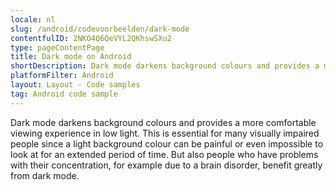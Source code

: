 ```yaml
---
locale: nl
slug: /android/codevoorbeelden/dark-mode
contentfulID: 2NKO4Q6QeVYL2QKhswSXu2
type: pageContentPage
title: Dark mode on Android
shortDescription: Dark mode darkens background colours and provides a more comfortable viewing experience in low light.
platformFilter: Android
layout: Layout - Code samples
tag: Android code sample
---
```


Dark mode darkens background colours and provides a more comfortable viewing experience in low light. This is essential for many visually impaired people since a light background colour can be painful or even impossible to look at for an extended period of time. But also people who have problems with their concentration, for example due to a brain disorder, benefit greatly from dark mode.

<CodeSample id="screen-dark-mode" locale="nl" platform="android"/>